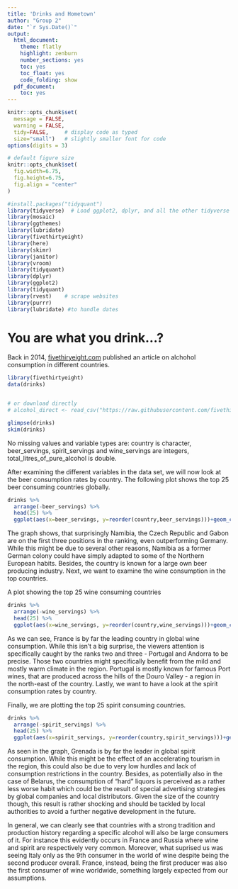 ```yaml
---
title: 'Drinks and Hometown'
author: "Group 2"
date: "`r Sys.Date()`"
output:
  html_document:
    theme: flatly
    highlight: zenburn
    number_sections: yes
    toc: yes
    toc_float: yes
    code_folding: show
  pdf_document:
    toc: yes
---
```



```r
knitr::opts_chunk$set(
  message = FALSE, 
  warning = FALSE, 
  tidy=FALSE,     # display code as typed
  size="small")   # slightly smaller font for code
options(digits = 3)

# default figure size
knitr::opts_chunk$set(
  fig.width=6.75, 
  fig.height=6.75,
  fig.align = "center"
)
```


```r
#install.packages("tidyquant")
library(tidyverse)  # Load ggplot2, dplyr, and all the other tidyverse packages
library(mosaic)
library(ggthemes)
library(lubridate)
library(fivethirtyeight)
library(here)
library(skimr)
library(janitor)
library(vroom)
library(tidyquant)
library(dplyr)
library(ggplot2)
library(tidyquant)
library(rvest)    # scrape websites
library(purrr)  
library(lubridate) #to handle dates
```



# You are what you drink...?

Back in 2014, [fivethiryeight.com](https://fivethirtyeight.com/features/dear-mona-followup-where-do-people-drink-the-most-beer-wine-and-spirits/) published an article on alchohol consumption in different countries. 

```r
library(fivethirtyeight)
data(drinks)


# or download directly
# alcohol_direct <- read_csv("https://raw.githubusercontent.com/fivethirtyeight/data/master/alcohol-consumption/drinks.csv")

```




```r
glimpse(drinks)
skim(drinks)
```
No missing values and variable types are: country is character, beer_servings, spirit_servings and wine_servings are integers, total_litres_of_pure_alcohol is double. 


After examining the different variables in the data set, we will now look at the beer consumption rates by country. The following plot shows the top 25 beer consuming countries globally.

```r
drinks %>% 
  arrange(-beer_servings) %>% 
  head(25) %>% 
  ggplot(aes(x=beer_servings, y=reorder(country,beer_servings)))+geom_col()+geom_text(aes(label = beer_servings),vjust=0.1, hjust=-0.1, color="Black")+labs(title="Top 25 Beer Consuming Countries", subtitle = "Data Since 2010", x="Number Of Servings", y="")+theme_bw()
```
The graph shows, that surprisingly Namibia, the Czech Republic and Gabon are on the first three positions in the ranking, even outperforming Germany. While this might be due to several other reasons, Namibia as a former German colony could have simply adapted to some of the Northern European habits. Besides, the country is known for a large own beer producing industry. Next, we want to examine the wine consumption in the top countries.

A plot showing the top 25 wine consuming countries

```r
drinks %>% 
  arrange(-wine_servings) %>% 
  head(25) %>% 
  ggplot(aes(x=wine_servings, y=reorder(country,wine_servings)))+geom_col()+geom_text(aes(label = wine_servings),vjust=0.1, hjust=-0.1, color="Black")+labs(title="Top 25 Wine Consuming Countries", subtitle = "Data Since 2010", x="Number Of Servings", y="")+theme_bw()
```

As we can see, France is by far the leading country in global wine consumption. While this isn’t a big surprise, the viewers attention is specifically caught by the ranks two and three - Portugal and Andorra to be precise. Those two countries might specifically benefit from the mild and mostly warm climate in the region. Portugal is mostly known for famous Port wines, that are produced across the hills of the Douro Valley - a region in the north-east of the country. Lastly, we want to have a look at the spirit consumption rates by country.

Finally, we are plotting the top 25 spirit consuming countries.
```r
drinks %>% 
  arrange(-spirit_servings) %>% 
  head(25) %>% 
  ggplot(aes(x=spirit_servings, y=reorder(country,spirit_servings)))+geom_col()+geom_text(aes(label = spirit_servings),vjust=0.1, hjust=-0.1, color="Black")+labs(title="Top 25 Spirit Consuming Countries", subtitle = "Data Since 2010", x="Number Of Servings", y="")+theme_bw()
```

As seen in the graph, Grenada is by far the leader in global spirit consumption. While this might be the effect of an accelerating tourism in the region, this could also be due to very low hurdles and lack of consumption restrictions in the country. Besides, as potentially also in the case of Belarus, the consumption of “hard” liquors is perceived as a rather less worse habit which could be the result of special advertising strategies by global companies and local distributors. Given the size of the country though, this result is rather shocking and should be tackled by local authorities to avoid a further negative development in the future.



In general, we can clearly see that countries with a strong tradition and production history regarding a specific alcohol will also be large consumers of it. For instance this evidently occurs in France and Russia where wine and spirit are respectively very common. Moreover, what suprised us was seeing Italy only as the 9th consumer in the world of wine despite being the second producer overall. France, instead, being the first producer was also the first consumer of wine worldwide, something largely expected from our assumptions. 

